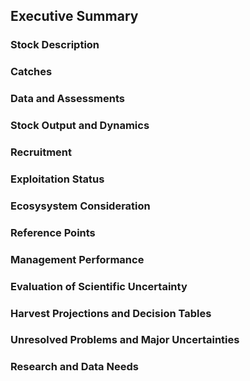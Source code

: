 ## Executive Summary

### Stock Description

### Catches

### Data and Assessments

### Stock Output and Dynamics

### Recruitment

### Exploitation Status

### Ecosysystem Consideration

### Reference Points

### Management Performance


### Evaluation of Scientific Uncertainty


### Harvest Projections and Decision Tables



### Unresolved Problems and Major Uncertainties

### Research and Data Needs
